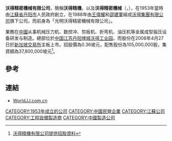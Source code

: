 '''沃得精密機械有限公司'''，簡稱'''沃得精機'''，以及'''沃得精密機械'''（'''{{lang-en|World Precision Machinery Limited}}'''，{{sgx|B49}}），在1953年當時由[[江蘇省|江蘇省]][[丹阳市|丹阳市]]人民政府創立，在1988年由[[王偉耀|王偉耀]]和[[邵建軍|邵建軍]]組成[[沃得集團有限公司|沃得集團有限公司]]旗下公司。而前身為「光明沃得精密機械有限公司」。

業務在[[中國|中國]]从事机械压力机、数控冲、剪板机、折弯机、油压机等金属成型锻压设备研发与制造。總部位於[[中国|中国]][[江苏|江苏]][[丹阳|丹阳]][[埤城沃得工业园|埤城沃得工业园]]。而股份在2006年4月27日於[[新加坡交易所|新加坡交易所]]主板上市。招股價為0.36坡元，配售股份為105,000,000股，集資額為37,800,000坡元<ref>[http://info.sgx.com/webipo.nsf/ddd103e44c41ff09482574da0023f8d9/442ae67bc0d62da248257156000eb66c/$FILE/BrightWorld.pdf 沃得精機有限公司提供招股資料]{{dead link|date=2018年3月 |bot=InternetArchiveBot |fix-attempted=yes }}</ref>。

==參考==
{{reflist}}

==連結==
*[http://www.worldjj.com.cn WorldJJ.com.cn] {{Wayback|url=http://www.worldjj.com.cn/ |date=20200204194200 }}

[[CATEGORY:1953年成立的公司|CATEGORY:1953年成立的公司]]
[[CATEGORY:中國民營企業|CATEGORY:中國民營企業]]
[[CATEGORY:江蘇公司|CATEGORY:江蘇公司]]
[[CATEGORY:工程設備製造商|CATEGORY:工程設備製造商]]
[[CATEGORY:中國製造公司|CATEGORY:中國製造公司]]